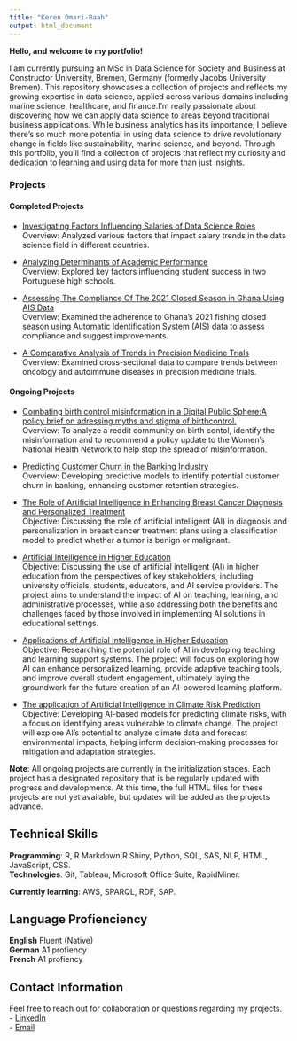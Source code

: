 ```yaml
---
title: "Keren Omari-Baah"
output: html_document
---
```


**Hello, and welcome to my portfolio!**

I am currently pursuing an MSc in Data Science for Society and Business at Constructor University, Bremen, Germany (formerly Jacobs University Bremen). This repository showcases a collection of projects and reflects my growing expertise in data science, applied across various domains including marine science, healthcare, and finance.I’m really passionate about discovering how we can apply data science to areas beyond traditional business applications. While business analytics has its importance, I believe there’s so much more potential in using data science to drive revolutionary change in fields like sustainability, marine science, and beyond. Through this portfolio, you’ll find a collection of projects that reflect my curiosity and dedication to learning and using data for more than just insights.  

### Projects

#### Completed Projects

-   [Investigating Factors Influencing Salaries of Data Science Roles](Investigating factors that influence the salaries of data science roles.html)\
    Overview: Analyzed various factors that impact salary trends in the data science field in different countries.

-   [Analyzing Determinants of Academic Performance](Analyzing the Determinanats of Academic Performance.html)\
    Overview: Explored key factors influencing student success in two Portuguese high schools.

-   [Assessing The Compliance Of The 2021 Closed Season in Ghana Using AIS Data](Closed_Season_AIS.pdf)\
    Overview: Examined the adherence to Ghana's 2021 fishing closed season using Automatic Identification System (AIS) data to assess compliance and suggest improvements.

-   [A Comparative Analysis of Trends in Precision Medicine Trials](A Comparative  Analysis of Trends in Precision Medicine.html)\
    Overview: Examined cross-sectional data to compare trends between oncology and autoimmune diseases in precision medicine trials.

#### Ongoing Projects
 
 
-   [Combating birth control misinformation in a Digital Public Sphere:A policy brief on adressing myths and stigma of birthcontrol.](project5.html)\
    Overview: To analyze a reddit community on birth contol, identify the misinformation and to recommend a policy update to the Women's National Health Network to help stop the spread of misinformation.

-   [Predicting Customer Churn in the Banking Industry](project6.html)\
    Overview: Developing predictive models to identify potential customer churn in banking, enhancing customer retention strategies.

-   [The Role of Artificial Intelligence in Enhancing Breast Cancer Diagnosis and Personalized Treatment](project7.html)\
    Objective: Discussing the role of artificial intelligent (AI) in diagnosis and personalization in breast cancer treatment plans using a classification model to predict whether a tumor is benign or malignant.

-   [Artificial Intelligence in Higher Education](project8.html)\
    Objective: Discussing the use of artificial intelligent (AI) in higher education from the perspectives of key stakeholders, including university officials, students, educators, and AI service providers. The project aims to understand the impact of AI on teaching, learning, and administrative processes, while also addressing both the benefits and challenges faced by those involved in implementing AI solutions in educational settings.

-   [Applications of Artificial Intelligence in Higher Education](project9.html)\
    Objective: Researching the potential role of AI in developing teaching and learning support systems. The project will focus on exploring how AI can enhance personalized learning, provide adaptive teaching tools, and improve overall student engagement, ultimately laying the groundwork for the future creation of an AI-powered learning platform.

-   [The application of Artificial Intelligence in Climate Risk Prediction](project10.html)\
    Objective: Developing AI-based models for predicting climate risks, with a focus on identifying areas vulnerable to climate change. The project will explore AI's potential to analyze climate data and forecast environmental impacts, helping inform decision-making processes for mitigation and adaptation strategies.

**Note**: All ongoing projects are currently in the initialization stages. Each project has a designated repository that is be regularly updated with progress and developments. At this time, the full HTML files for these projects are not yet available, but updates will be added as the projects advance.




## Technical Skills

**Programming**: R, R Markdown,R Shiny, Python, SQL, SAS, NLP, HTML, JavaScript, CSS.\
**Technologies**: Git, Tableau, Microsoft Office Suite, RapidMiner.\

**Currently learning**: AWS, SPARQL, RDF, SAP.\

## Language Profienciency

**English** Fluent (Native)\
**German** A1 profiency\
**French** A1 profiency\

## Contact Information

Feel free to reach out for collaboration or questions regarding my projects.\
- [LinkedIn](https://www.linkedin.com/in/kerendankwah)\
- [Email](mailto:kerendankwah@gmail.com)\ 

